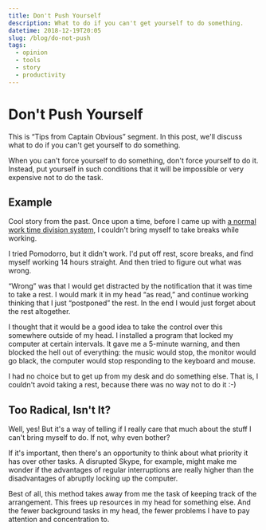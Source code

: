 ```yaml
---
title: Don't Push Yourself
description: What to do if you can't get yourself to do something.
datetime: 2018-12-19T20:05
slug: /blog/do-not-push
tags:
  - opinion
  - tools
  - story
  - productivity
---
```


# Don't Push Yourself

This is “Tips from Captain Obvious” segment. In this post, we'll discuss what to do if you can't get yourself to do something.

When you can't force yourself to do something, don't force yourself to do it. Instead, put yourself in such conditions that it will be impossible or very expensive not to do the task.

## Example

Cool story from the past. Once upon a time, before I came up with [a normal work time division system](/blog/efficient-workday-division), I couldn't bring myself to take breaks while working.

I tried Pomodorro, but it didn't work. I'd put off rest, score breaks, and find myself working 14 hours straight. And then tried to figure out what was wrong.

“Wrong” was that I would get distracted by the notification that it was time to take a rest. I would mark it in my head “as read,” and continue working thinking that I just “postponed” the rest. In the end I would just forget about the rest altogether.

I thought that it would be a good idea to take the control over this somewhere outside of my head. I installed a program that locked my computer at certain intervals. It gave me a 5-minute warning, and then blocked the hell out of everything: the music would stop, the monitor would go black, the computer would stop responding to the keyboard and mouse.

I had no choice but to get up from my desk and do something else. That is, I couldn't avoid taking a rest, because there was no way not to do it <nobr>:-)</nobr>

## Too Radical, Isn't It?

Well, yes! But it's a way of telling if I really care that much about the stuff I can't bring myself to do. If not, why even bother?

If it's important, then there's an opportunity to think about what priority it has over other tasks. A disrupted Skype, for example, might make me wonder if the advantages of regular interruptions are really higher than the disadvantages of abruptly locking up the computer.

Best of all, this method takes away from me the task of keeping track of the arrangement. This frees up resources in my head for something else. And the fewer background tasks in my head, the fewer problems I have to pay attention and concentration to.
